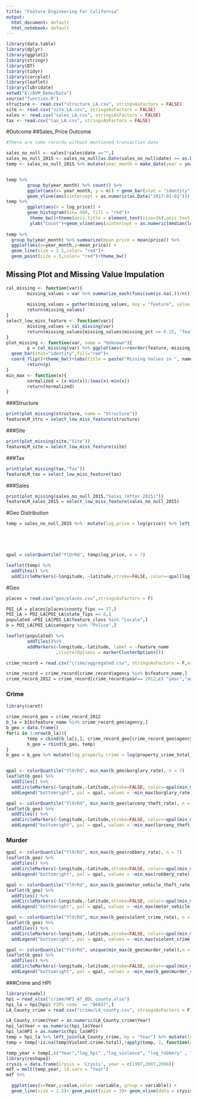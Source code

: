 ```yaml
---
title: "Feature Engineering For California"
output:
  html_document: default
  html_notebook: default
---
```




```r
library(data.table)
library(dplyr)
library(ggplot2)
library(stringr)
library(DT)
library(tidyr)
library(corrplot)
library(leaflet)
library(lubridate)
setwd("E:/AVM_Demo/Data")
source("function.R")
structure <- read.csv("structure_LA.csv", stringsAsFactors = FALSE)
site <- read.csv("site_LA.csv", stringsAsFactors = FALSE)
sales <- read.csv("sales_LA.csv", stringsAsFactors = FALSE)
tax <- read.csv("tax_LA.csv", stringsAsFactors = FALSE)

```


#Outcome
##Sales_Price Outcome
```r
#There are some records without mentioned transaction date

sales_no_null <- sales[!sales$date =="",]
sales_no_null_2015 <- sales_no_null[as.Date(sales_no_null$date) >= as.Date("2015-10-01"),]  
temp <- sales_no_null_2015 %>% mutate(year_month = make_date(year = year(as.Date(date)) , month = month(as.Date(date))), log_price = log(price))


temp %>%
        group_by(year_month) %>% count() %>%
        ggplot(aes(x= year_month, y = n)) + geom_bar(stat = "identity", fill = 'red')+
        geom_vline(aes(xintercept = as.numeric(as.Date("2017-01-01"))),size = 2)
temp %>% 
        ggplot(aes(x = log_price)) +
        geom_histogram(bin= 400, fill = "red")+
         theme_bw()+theme(axis.title = element_text(size=16),axis.text = element_text(size=14))+
         ylab("Count")+geom_vline(aes(xintercept = as.numeric(median(log_price))),size = 2)# + coord_cartesian(x=c(quan_price[1],quan_price[2]))
        
temp %>% 
  group_by(year_month) %>% summarize(mean_price = mean(price)) %>% 
  ggplot(aes(x=year_month,y=mean_price)) + 
  geom_line(size = 1.5,color= "red")+
  geom_point(size = 5,color= "red")+theme_bw()
```

## Missing Plot and Missing Value Impulation
```r
cal_missing <- function(var){
        missing_values = var %>% summarize_each(funs(sum(is.na(.))/n()))
        
        missing_values = gather(missing_values, key = "feature", value = "missing_pct")
        return(missing_values)
}
select_low_miss_feature <- function(var){
        missing_values = cal_missing(var)
        return(missing_values[missing_values$missing_pct <= 0.25, "feature"])
}
plot_missing <- function(var, name = "Unknown"){
        p = cal_missing(var) %>% ggplot(aes(x=reorder(feature,-missing_pct),y=missing_pct)) +
  geom_bar(stat="identity",fill="red")+
  coord_flip()+theme_bw()+labs(title = paste("Missing Values in ", name))
        return(p)
}
min_max <- function(x){
        normalized = (x-min(x))/(max(x)-min(x))
        return(normalized)
}
```

###Structure
```r
print(plot_missing(structure, name = "Structure"))
featureLM_stru = select_low_miss_feature(structure)

```

###Site
```r
print(plot_missing(site,"Site"))
featureLM_site = select_low_miss_feature(site)

```

###Tax
```r

print(plot_missing(tax,"Tax"))
featureLM_tax = select_low_miss_feature(tax)
```


###Sales
```r
print(plot_missing(sales_no_null_2015,"Sales (After 2015)"))
featureLM_sales_2015 = select_low_miss_feature(sales_no_null_2015)
```

#Geo Distribution



```r


temp = sales_no_null_2015 %>%  mutate(log_price = log(price)) %>% left_join(site, by = "property_id") %>% select(property_id, longitude, latitude, log_price)





qpal = colorQuantile("YlOrRd", temp$log_price, n = 7)

leaflet(temp) %>% 
  addTiles() %>% 
  addCircleMarkers(~longitude, ~latitude,stroke=FALSE, color=~qpal(log_price),fillOpacity = 1) %>% addLegend("bottomright", pal = qpal, values = ~log_price,title = "Price",opacity = 1)
```
#Geo

```r
places = read.csv("geo/places.csv",stringsAsFactors = F)
```

```r
POI_LA = places[places$county_fips == 37,]
POI_LA = POI_LA[POI_LA$state_fips == 6,]
populated =POI_LA[POI_LA$feature_class %in% "Locale",]
b = POI_LA[POI_LA$category %in% "Police",]

leaflet(populated) %>%
        addTiles()%>%
        addMarkers(~longitude,~latitude, label = ~feature_name
                   ,clusterOptions = markerClusterOptions())

```

```r
crime_record = read.csv("crime/aggregated.csv", stringsAsFactors = F,na.strings = c("NA","NaN", " ", "NULL") )

```

```r
crime_record = crime_record[crime_record$agency %in% b$feature_name,]
crime_record_2012 = crime_record[crime_record$year== 2012,c( "year","agency","violent_crime_rate","murder_rate","forcible_rape_rate","robbery_rate","property_crime_total_rate","burglary_rate","larceny_theft_rate","motor_vehicle_theft_rate")]

```

### Crime
```r
library(caret)

crime_record_geo = crime_record_2012
b_la = b[b$feature_name %in% crime_record_geo$agency,] 
b_geo = data.frame()
for(i in 1:nrow(b_la)){
        temp = cbind(b_la[i,], crime_record_geo[crime_record_geo$agency == b_la[i,"feature_name"],])
        b_geo = rbind(b_geo, temp)            
}
b_geo = b_geo %>% mutate(log_property_crime = log(property_crime_total_rate), log_violent_crime = log(violent_crime_rate))


qpal <- colorQuantile("YlOrRd", min_max(b_geo$burglary_rate), n = 7)
leaflet(b_geo) %>%
  addTiles() %>% 
  addCircleMarkers(~longitude,~latitude,stroke=FALSE, color=~qpal(min_max(burglary_rate)),fillOpacity = 1) %>% 
  addLegend("bottomright", pal = qpal, values = ~min_max(burglary_rate),title = "Bulgary",opacity = 1)

```



```r

qpal <- colorQuantile("YlOrRd", min_max(b_geo$larceny_theft_rate), n = 7)
leaflet(b_geo) %>%
  addTiles() %>% 
  addCircleMarkers(~longitude,~latitude,stroke=FALSE, color=~qpal(min_max(larceny_theft_rate)),fillOpacity = 1) %>% 
  addLegend("bottomright", pal = qpal, values = ~min_max(larceny_theft_rate),title = "Theft",opacity = 1)

```
### Murder
```r

qpal <- colorQuantile("YlOrRd", min_max(b_geo$robbery_rate), n = 7)
leaflet(b_geo) %>%
  addTiles() %>% 
  addCircleMarkers(~longitude,~latitude,stroke=FALSE, color=~qpal(min_max(robbery_rate)),fillOpacity = 1) %>% 
  addLegend("bottomright", pal = qpal, values = ~min_max(robbery_rate),title = "Robbery",opacity = 1)

```

```r

qpal <- colorQuantile("YlOrRd", min_max(b_geo$motor_vehicle_theft_rate), n = 7)
leaflet(b_geo) %>%
  addTiles() %>% 
  addCircleMarkers(~longitude,~latitude,stroke=FALSE, color=~qpal(min_max(motor_vehicle_theft_rate)),fillOpacity = 1) %>% 
  addLegend("bottomright", pal = qpal, values = ~min_max(motor_vehicle_theft_rate),title = "Motor Theft",opacity = 1)

```
```r

qpal <- colorQuantile("YlOrRd", min_max(b_geo$violent_crime_rate), n = 7)
leaflet(b_geo) %>%
  addTiles() %>% 
  addCircleMarkers(~longitude,~latitude,stroke=FALSE, color=~qpal(min_max(violent_crime_rate)),fillOpacity = 1) %>% 
  addLegend("bottomright", pal = qpal, values = ~min_max(violent_crime_rate),title = "Violent Theft",opacity = 1)

```

```r

qpal <- colorQuantile("YlOrRd", unique(min_max(b_geo$murder_rate)),n =7)
leaflet(b_geo) %>%
  addTiles() %>% 
  addCircleMarkers(~longitude,~latitude,stroke=FALSE, color=~qpal(min_max(b_geo$murder_rate)),fillOpacity = 1) %>% 
  addLegend("bottomright", pal = qpal, values = ~min_max(b_geo$murder_rate),title = "Murder",opacity = 1)

```
###Crime and HPI
```r
library(readxl)
hpi = read_xlsx("crime/HPI_AT_BDL_county.xlsx")
hpi_la = hpi[hpi$`FIPS code` == "06037",] 
LA_County_crime = read.csv("crime/LA_county.csv", stringsAsFactors = F)

```

```r
LA_County_crime$Year = as.numeric(LA_County_crime$Year)
hpi_la$Year = as.numeric(hpi_la$Year)
hpi_la$HPI = as.numeric(hpi_la$HPI)
temp = hpi_la %>% left_join(LA_County_crime, by = "Year") %>% mutate(log_hpi = log(HPI),log_violence = log(Violent.crime.total), log_robbery = log(Robbery), log_bulglary = log(Burglary), log_theft = log(Larceny.theft))
temp = temp[!is.na(temp$Violent.crime.total),!apply(temp, 2, function(x) all(gsub(" ", "", x)=="", na.rm=TRUE))]


```

```r
temp_year = temp[,c("Year","log_hpi" ,"log_violence", "log_robbery" , "log_bulglary", 'log_theft')]
library(reshape2)
crysis = data.frame(Crysis = 'Crysis', year = c(1997,2007,2008))
mdf = melt(temp_year, id.vars = "Year")
mdf %>% 

  ggplot(aes(x=Year,y=value,color =variable, group = variable)) + 
  geom_line(size = 1.5)+ geom_point(size = 3)+ geom_vline(data = crysis,  aes(xintercept = year),size = 1)+theme_bw()+scale_x_continuous(breaks = seq(1985,2014,2))
```
